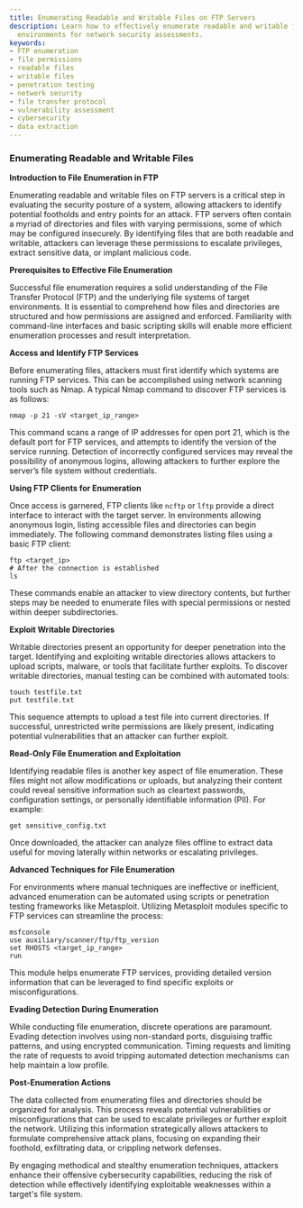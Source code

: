 ```yaml
---
title: Enumerating Readable and Writable Files on FTP Servers
description: Learn how to effectively enumerate readable and writable files in FTP
  environments for network security assessments.
keywords:
- FTP enumeration
- file permissions
- readable files
- writable files
- penetration testing
- network security
- file transfer protocol
- vulnerability assessment
- cybersecurity
- data extraction
---
```


### Enumerating Readable and Writable Files

**Introduction to File Enumeration in FTP**

Enumerating readable and writable files on FTP servers is a critical step in evaluating the security posture of a system, allowing attackers to identify potential footholds and entry points for an attack. FTP servers often contain a myriad of directories and files with varying permissions, some of which may be configured insecurely. By identifying files that are both readable and writable, attackers can leverage these permissions to escalate privileges, extract sensitive data, or implant malicious code.

**Prerequisites to Effective File Enumeration**

Successful file enumeration requires a solid understanding of the File Transfer Protocol (FTP) and the underlying file systems of target environments. It is essential to comprehend how files and directories are structured and how permissions are assigned and enforced. Familiarity with command-line interfaces and basic scripting skills will enable more efficient enumeration processes and result interpretation.

**Access and Identify FTP Services**

Before enumerating files, attackers must first identify which systems are running FTP services. This can be accomplished using network scanning tools such as Nmap. A typical Nmap command to discover FTP services is as follows:

```shell
nmap -p 21 -sV <target_ip_range>
```

This command scans a range of IP addresses for open port 21, which is the default port for FTP services, and attempts to identify the version of the service running. Detection of incorrectly configured services may reveal the possibility of anonymous logins, allowing attackers to further explore the server’s file system without credentials.

**Using FTP Clients for Enumeration**

Once access is garnered, FTP clients like `ncftp` or `lftp` provide a direct interface to interact with the target server. In environments allowing anonymous login, listing accessible files and directories can begin immediately. The following command demonstrates listing files using a basic FTP client:

```shell
ftp <target_ip>
# After the connection is established
ls
```

These commands enable an attacker to view directory contents, but further steps may be needed to enumerate files with special permissions or nested within deeper subdirectories.

**Exploit Writable Directories**

Writable directories present an opportunity for deeper penetration into the target. Identifying and exploiting writable directories allows attackers to upload scripts, malware, or tools that facilitate further exploits. To discover writable directories, manual testing can be combined with automated tools:

```shell
touch testfile.txt
put testfile.txt
```

This sequence attempts to upload a test file into current directories. If successful, unrestricted write permissions are likely present, indicating potential vulnerabilities that an attacker can further exploit.

**Read-Only File Enumeration and Exploitation**

Identifying readable files is another key aspect of file enumeration. These files might not allow modifications or uploads, but analyzing their content could reveal sensitive information such as cleartext passwords, configuration settings, or personally identifiable information (PII). For example:

```shell
get sensitive_config.txt
```

Once downloaded, the attacker can analyze files offline to extract data useful for moving laterally within networks or escalating privileges.

**Advanced Techniques for File Enumeration**

For environments where manual techniques are ineffective or inefficient, advanced enumeration can be automated using scripts or penetration testing frameworks like Metasploit. Utilizing Metasploit modules specific to FTP services can streamline the process:

```shell
msfconsole
use auxiliary/scanner/ftp/ftp_version
set RHOSTS <target_ip_range>
run
```

This module helps enumerate FTP services, providing detailed version information that can be leveraged to find specific exploits or misconfigurations.

**Evading Detection During Enumeration**

While conducting file enumeration, discrete operations are paramount. Evading detection involves using non-standard ports, disguising traffic patterns, and using encrypted communication. Timing requests and limiting the rate of requests to avoid tripping automated detection mechanisms can help maintain a low profile.

**Post-Enumeration Actions**

The data collected from enumerating files and directories should be organized for analysis. This process reveals potential vulnerabilities or misconfigurations that can be used to escalate privileges or further exploit the network. Utilizing this information strategically allows attackers to formulate comprehensive attack plans, focusing on expanding their foothold, exfiltrating data, or crippling network defenses.

By engaging methodical and stealthy enumeration techniques, attackers enhance their offensive cybersecurity capabilities, reducing the risk of detection while effectively identifying exploitable weaknesses within a target's file system.